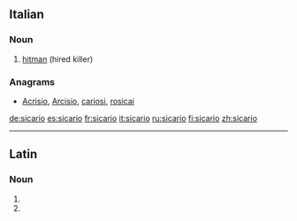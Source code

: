==Italian==

===Noun===
{{it-noun|sicar|m|io|i}}

# [[hitman]] (hired killer)

===Anagrams===
* [[Acrisio#Italian|Acrisio]], [[Arcisio#Italian|Arcisio]], [[cariosi#Italian|cariosi]], [[rosicai#Italian|rosicai]]

[[de:sicario]]
[[es:sicario]]
[[fr:sicario]]
[[it:sicario]]
[[ru:sicario]]
[[fi:sicario]]
[[zh:sicario]]

----
==Latin==

===Noun===
{{la-noun-form|sīcāriō}}

# {{inflection of|sicarius|sīcārius|dat|s|lang=la}}
# {{inflection of|sicarius|sīcārius|abl|s|lang=la}}
{{count page|[[Wiktionary:Page count]]}}
{{rfc-auto}}